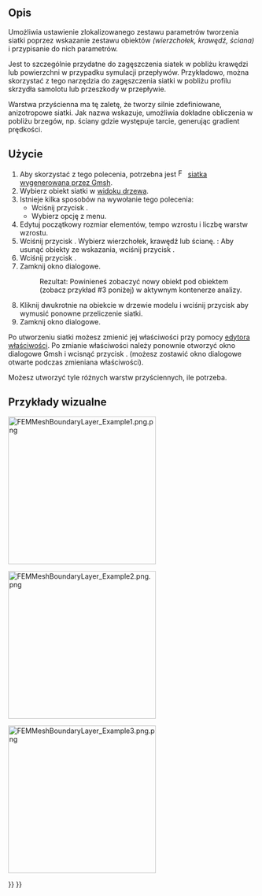 <languages/>

{{Docnav
|[[FEM_MeshGmshFromShape/pl|Siatka MES z kształtu generowana przez Gmsh]]
|[[FEM_MeshRegion/pl|Zagęszczenie siatki MES]]
|[[FEM_Workbench/pl|środowisko pracy MES]]
|IconL=FEM_MeshGmshFromShape.svg
|IconR=FEM_MeshRegion.svg
|IconC=Workbench_FEM.svg
}}

{{GuiCommandContainer|
{{GuiCommand/pl
|Name=FEM MeshBoundaryLayer
|Name/pl=MES: Warstwa przyścienna siatki MES
|MenuLocation=Siatka → Warstwa przyścienna siatki
|Workbenches=[[FEM_Workbench/pl|MES]]
|SeeAlso=[[FEM_tutorial/pl|Poradnik MES]]
}}
{{GuiCommandFemInfo/pl
|Solvers=Wszystkie
}}
}}

<span id="Description"></span>
==Opis==

Umożliwia ustawienie zlokalizowanego zestawu parametrów tworzenia siatki poprzez wskazanie zestawu obiektów ''(wierzchołek, krawędź, ściana)'' i przypisanie do nich parametrów.

Jest to szczególnie przydatne do zagęszczenia siatek w pobliżu krawędzi lub powierzchni w przypadku symulacji przepływów. Przykładowo, można skorzystać z tego narzędzia do zagęszczenia siatki w pobliżu profilu skrzydła samolotu lub przeszkody w przepływie.

Warstwa przyścienna ma tę zaletę, że tworzy silnie zdefiniowane, anizotropowe siatki. Jak nazwa wskazuje, umożliwia dokładne obliczenia w pobliżu brzegów, np. ściany gdzie występuje tarcie, generując gradient prędkości.

<span id="Usage"></span>
==Użycie==

# Aby skorzystać z tego polecenia, potrzebna jest [[Image:FEM_MeshGmshFromShape.svg|16px]] [[FEM_MeshGmshFromShape/pl|siatka wygenerowana przez Gmsh]].
# Wybierz obiekt siatki w [[Tree_view/pl|widoku drzewa]].
# Istnieje kilka sposobów na wywołanie tego polecenia:
#* Wciśnij przycisk {{Button|[[Image:FEM_MeshBoundaryLayer.svg|16px]] [[FEM_MeshBoundaryLayer/pl|Warstwa przyścienna siatki]]}}.
#* Wybierz opcję {{MenuCommand|Siatka → [[Image:FEM_MeshBoundaryLayer.svg|16px]] Warstwa przyścienna siatki}} z menu.
# Edytuj początkowy rozmiar elementów, tempo wzrostu i liczbę warstw wzrostu.
# Wciśnij przycisk {{Button|Dodaj}}. Wybierz wierzchołek, krawędź lub ścianę. {{Version/pl|1.1}}: Aby usunąć obiekty ze wskazania, wciśnij przycisk {{Button|Usuń}}.
# Wciśnij przycisk {{Button|OK}}.
# Zamknij okno dialogowe.
#: Rezultat: Powinieneś zobaczyć nowy obiekt {{incode|FEMMeshBoundaryLayer}} pod obiektem {{incode|FEMMeshGMSH}} (zobacz przykład #3 poniżej) w aktywnym kontenerze analizy.
# Kliknij dwukrotnie na obiekcie {{incode|FEMMeshGMSH}} w drzewie modelu i wciśnij przycisk {{Button|Zastosuj}} aby wymusić ponowne przeliczenie siatki.
# Zamknij okno dialogowe.

Po utworzeniu siatki możesz zmienić jej właściwości przy pomocy [[Property_editor/pl|edytora właściwości]]. Po zmianie właściwości należy ponownie otworzyć okno dialogowe Gmsh i wcisnąć przycisk {{Button|Zastosuj}}. (możesz zostawić okno dialogowe otwarte podczas zmieniana właściwości).

Możesz utworzyć tyle różnych warstw przyściennych, ile potrzeba.

<span id="Visual_examples"></span>
==Przykłady wizualne== 

[[File:FEMMeshBoundaryLayer Example1.png.png|300px]]
{{Caption|Przykład 1: Początkowa rzadka siatka FEMMeshGMSH dla przypadku 2D}}


[[File:FEMMeshBoundaryLayer Example2.png.png|300px]]
{{Caption|Przykład 2: Po zastosowaniu warstwy granicznej siatki MES}}

[[File:FEMMeshBoundaryLayer Example3.png.png|300px]]
{{Caption|Przykład 3: Prosty przykład rezultatu w drzewie modelu}}


{{Docnav
|[[FEM_MeshGmshFromShape/pl|Siatka MES z kształtu generowana przez Gmsh]]
|[[FEM_MeshRegion/pl|Zagęszczenie siatki MES]]
|[[FEM_Workbench/pl|środowisko pracy MES]]
|IconL=FEM_MeshGmshFromShape.svg
|IconR=FEM_MeshRegion.svg
|IconC=Workbench_FEM.svg
}}

{{FEM_Tools_navi{{#translation:}}}}
{{Userdocnavi{{#translation:}}}}
